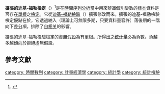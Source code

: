 {{Expert|time=2015-12-14T03:40:47+00:00}}
{{NoteTA |G1=Math }}
'''擴張的迪基-福勒檢定'''（{{lang-en|ADF: Augmented Dickey–Fuller test}}）<ref>{{cite journal|author= Said E.|others=David A. Dickey|year=1984|title=Testing for Unit Roots in Autoregressive Moving Average Models of Unknown Order|url= https://archive.org/details/sim_biometrika_1984-12_71_3/page/599|work=[[Biometrika|Biometrika]]|volume=71|pages=599–607}}</ref>是在[[時間序列_(經濟學)|時間序列分析]]當中用來辨識個別變數的[[抽樣|樣本]]資料是否存在[[單位根_(計量經濟學)|單根]]之[[假設檢定|檢定]]。它從[[迪基-福勒檢驗|迪基-福勒檢驗]]（{{lang-en|Dickey–Fuller test}}）擴張修改而來。擴張的迪基-福勒檢驗檢定優點在於，它透過納入（理論上可無限多期，只要資料量容許）落後期的一階向下[[差分|差分]]項，排除了[[自相关|自相关]]的影響。

擴張的迪基-福勒檢驗檢定的[[虛無假設|虛無假設]]為有單根。所得出之[[统计量|统计量]]必為負數，負越多越傾向於拒絕虛無假設。

== 參考文獻 ==
{{reflist|2}}


{{Statistics-stub}}

[[category:_時間數列|category: 時間數列]]
[[category:_計量經濟學|category: 計量經濟學]]
[[category:_統計學|category: 統計學]]
[[category:_統計檢驗|category: 統計檢驗]]